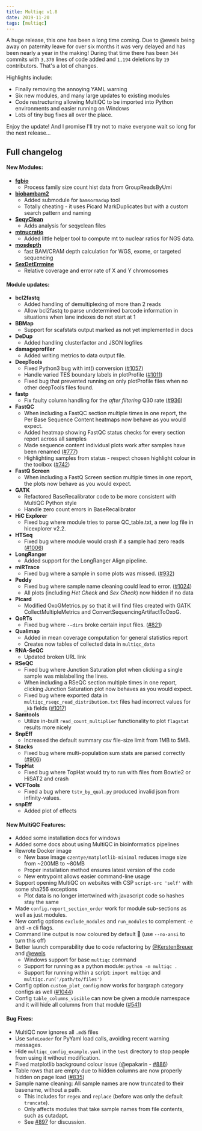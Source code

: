 ```yaml
---
title: Multiqc v1.8
date: 2019-11-20
tags: [multiqc]
---
```


A huge release, this one has been a long time coming. Due to @ewels being away on paternity leave for over six months it was very delayed and has been nearly a year in the making! During that time there has been `344` commits with `3,370` lines of code added and `1,194` deletions by `19` contributors. That's a lot of changes.

Highlights include:

* Finally removing the annoying YAML warning
* Six new modules, and many large updates to existing modules
* Code restructuring allowing MultiQC to be imported into Python environments and easier running on Windows
* Lots of tiny bug fixes all over the place.

Enjoy the update! And I promise I'll try not to make everyone wait so long for the next release...

## Full changelog

#### New Modules:
* [**fgbio**](http://fulcrumgenomics.github.io/fgbio/)
    * Process family size count hist data from GroupReadsByUmi
* [**biobambam2**](https://github.com/gt1/biobambam2)
    * Added submodule for `bamsormadup` tool
    * Totally cheating - it uses Picard MarkDuplicates but with a custom search pattern and naming
* [**SeqyClean**](https://github.com/ibest/seqyclean)
    * Adds analysis for seqyclean files
* [**mtnucratio**](https://github.com/apeltzer/MTNucRatioCalculator)
    * Added little helper tool to compute mt to nuclear ratios for NGS data.
* [**mosdepth**](https://github.com/brentp/mosdepth)
    * fast BAM/CRAM depth calculation for WGS, exome, or targeted sequencing
* [**SexDetErrmine**](https://github.com/TCLamnidis/Sex.DetERRmine)
    * Relative coverage and error rate of X and Y chromosomes

#### Module updates:
* **bcl2fastq**
    * Added handling of demultiplexing of more than 2 reads
    * Allow bcl2fastq to parse undetermined barcode information in situations when lane indexes do not start at 1
* **BBMap**
    * Support for scafstats output marked as not yet implemented in docs
* **DeDup**
    * Added handling clusterfactor and JSON logfiles
* **damageprofiler**
    * Added writing metrics to data output file.
* **DeepTools**
    * Fixed Python3 bug with int() conversion ([#1057](https://github.com/ewels/MultiQC/issues/1057))
    * Handle varied TES boundary labels in plotProfile ([#1011](https://github.com/ewels/MultiQC/issues/1011))
    * Fixed bug that prevented running on only plotProfile files when no other deepTools files found.
* **fastp**
    * Fix faulty column handling for the _after filtering_ Q30 rate ([#936](https://github.com/ewels/MultiQC/issues/936))
* **FastQC**
    * When including a FastQC section multiple times in one report, the Per Base Sequence Content heatmaps now behave as you would expect.
    * Added heatmap showing FastQC status checks for every section report across all samples
    * Made sequence content individual plots work after samples have been renamed ([#777](https://github.com/ewels/MultiQC/issues/777))
    * Highlighting samples from status - respect chosen highlight colour in the toolbox ([#742](https://github.com/ewels/MultiQC/issues/742))
* **FastQ Screen**
    * When including a FastQ Screen section multiple times in one report, the plots now behave as you would expect.
* **GATK**
    * Refactored BaseRecalibrator code to be more consistent with MultiQC Python style
    * Handle zero count errors in BaseRecalibrator
* **HiC Explorer**
    * Fixed bug where module tries to parse QC_table.txt, a new log file in hicexplorer v2.2.
* **HTSeq**
    * Fixed bug where module would crash if a sample had zero reads ([#1006](https://github.com/ewels/MultiQC/issues/1006))
* **LongRanger**
    * Added support for the LongRanger Align pipeline.
* **miRTrace**
    * Fixed bug where a sample in some plots was missed. ([#932](https://github.com/ewels/MultiQC/issues/932))
* **Peddy**
    * Fixed bug where sample name cleaning could lead to error. ([#1024](https://github.com/ewels/MultiQC/issues/1024))
    * All plots (including _Het Check_ and _Sex Check_) now hidden if no data
* **Picard**
    * Modified OxoGMetrics.py so that it will find files created with GATK CollectMultipleMetrics and ConvertSequencingArtifactToOxoG.
* **QoRTs**
    * Fixed bug where `--dirs` broke certain input files. ([#821](https://github.com/ewels/MultiQC/issues/821))
* **Qualimap**
    * Added in mean coverage computation for general statistics report
    * Creates now tables of collected data in `multiqc_data`
* **RNA-SeQC**
    * Updated broken URL link
* **RSeQC**
    * Fixed bug where Junction Saturation plot when clicking a single sample was mislabelling the lines.
    * When including a RSeQC section multiple times in one report, clicking Junction Saturation plot now behaves as you would expect.
    * Fixed bug where exported data in `multiqc_rseqc_read_distribution.txt` files had incorrect values for `_kb` fields ([#1017](https://github.com/ewels/MultiQC/issues/1017))
* **Samtools**
    * Utilize in-built `read_count_multiplier` functionality to plot `flagstat` results more nicely
* **SnpEff**
    * Increased the default summary csv file-size limit from 1MB to 5MB.
* **Stacks**
    * Fixed bug where multi-population sum stats are parsed correctly ([#906](https://github.com/ewels/MultiQC/issues/906))
* **TopHat**
    * Fixed bug where TopHat would try to run with files from Bowtie2 or HiSAT2 and crash
* **VCFTools**
    * Fixed a bug where `tstv_by_qual.py` produced invalid json from infinity-values.
* **snpEff**
    * Added plot of effects


#### New MultiQC Features:
* Added some installation docs for windows
* Added some docs about using MultiQC in bioinformatics pipelines
* Rewrote Docker image
    * New base image `czentye/matplotlib-minimal` reduces image size from ~200MB to ~80MB
    * Proper installation method ensures latest version of the code
    * New entrypoint allows easier command-line usage
* Support opening MultiQC on websites with CSP `script-src 'self'` with some sha256 exceptions
    * Plot data is no longer intertwined with javascript code so hashes stay the same
* Made `config.report_section_order` work for module sub-sections as well as just modules.
* New config options `exclude_modules` and `run_modules` to complement `-e` and `-m` cli flags.
* Command line output is now coloured by default :rainbow: (use `--no-ansi` to turn this off)
* Better launch comparability due to code refactoring by [@KerstenBreuer](https://github.com/KerstenBreuer) and [@ewels](https://github.com/ewels)
    * Windows support for base `multiqc` command
    * Support for running as a python module: `python -m multiqc .`
    * Support for running within a script: `import multiqc` and `multiqc.run('/path/to/files')`
* Config option `custom_plot_config` now works for bargraph category configs as well ([#1044](https://github.com/ewels/MultiQC/issues/1044))
* Config `table_columns_visible` can now be given a module namespace and it will hide all columns from that module ([#541](https://github.com/ewels/MultiQC/issues/541))

#### Bug Fixes:
* MultiQC now ignores all `.md5` files
* Use `SafeLoader` for PyYaml load calls, avoiding recent warning messages.
* Hide `multiqc_config_example.yaml` in the `test` directory to stop people from using it without modification.
* Fixed matplotlib background colour issue (@epakarin - [#886](https://github.com/ewels/MultiQC/issues))
* Table rows that are empty due to hidden columns are now properly hidden on page load ([#835](https://github.com/ewels/MultiQC/issues/835))
* Sample name cleaning: All sample names are now truncated to their basename, without a path.
  * This includes for `regex` and `replace` (before was only the default `truncate`).
  * Only affects modules that take sample names from file contents, such as cutadapt.
  * See [#897](https://github.com/ewels/MultiQC/issues/897) for discussion.

